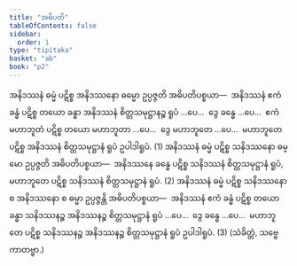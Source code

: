 ```yaml
---
title: "အဓိပတိ"
tableOfContents: false
sidebar:
  order: 1
type: "tipitaka"
basket: "ab"
book: "p2"
---
```



<DynamicBreadcrumb />

<Division number="20" book="p2" e="ch" v="38" p="10">

<Paragraph number="583" book="p2">
အနိဒဿနံ ဓမ္မံ ပဋိစ္စ အနိဒဿနော ဓမ္မော ဥပ္ပဇ္ဇတိ အဓိပတိပစ္စယာ—  အနိဒဿနံ ဧကံ ခန္ဓံ ပဋိစ္စ တယော ခန္ဓာ အနိဒဿနံ စိတ္တသမုဋ္ဌာနဉ္စ ရူပံ …ပေ…  ဒွေ ခန္ဓေ …ပေ…  ဧကံ မဟာဘူတံ ပဋိစ္စ တယော မဟာဘူတာ …ပေ…  ဒွေ မဟာဘူတေ …ပေ…  မဟာဘူတေ ပဋိစ္စ အနိဒဿနံ စိတ္တသမုဋ္ဌာနံ ရူပံ ဥပါဒါရူပံ. (1)
</Paragraph>

<Paragraph number="584" book="p2">
အနိဒဿနံ ဓမ္မံ ပဋိစ္စ သနိဒဿနော ဓမ္မော ဥပ္ပဇ္ဇတိ အဓိပတိပစ္စယာ—  အနိဒဿနေ ခန္ဓေ ပဋိစ္စ သနိဒဿနံ စိတ္တသမုဋ္ဌာနံ ရူပံ, မဟာဘူတေ ပဋိစ္စ သနိဒဿနံ စိတ္တသမုဋ္ဌာနံ ရူပံ. (2)
</Paragraph>

<Paragraph number="585" book="p2">
အနိဒဿနံ ဓမ္မံ ပဋိစ္စ သနိဒဿနော စ အနိဒဿနော စ ဓမ္မာ ဥပ္ပဇ္ဇန္တိ အဓိပတိပစ္စယာ—  အနိဒဿနံ ဧကံ ခန္ဓံ ပဋိစ္စ တယော ခန္ဓာ သနိဒဿနဉ္စ အနိဒဿနဉ္စ စိတ္တသမုဋ္ဌာနံ ရူပံ …ပေ…  ဒွေ ခန္ဓေ …ပေ…  မဟာဘူတေ ပဋိစ္စ သနိဒဿနဉ္စ အနိဒဿနဉ္စ စိတ္တသမုဋ္ဌာနံ ရူပံ ဥပါဒါရူပံ. (3) (သံခိတ္တံ, သဗ္ဗေ ကာတဗ္ဗာ.)
</Paragraph>
</Division>